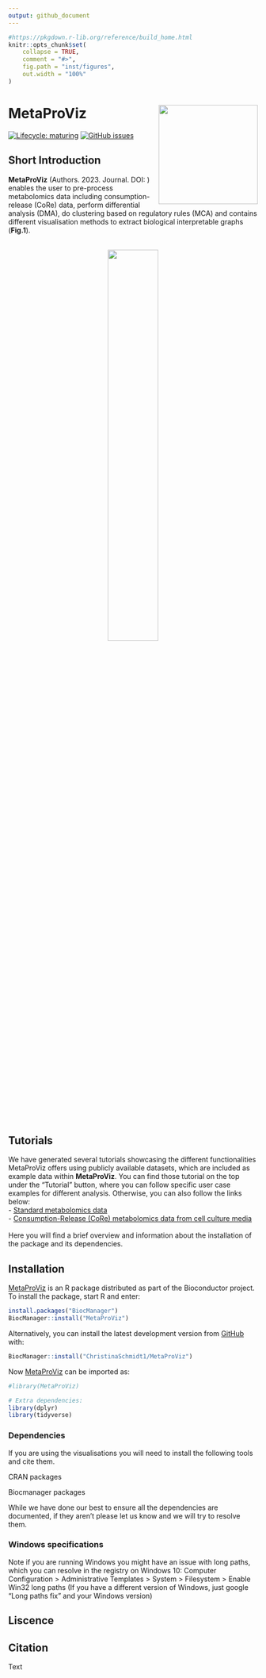 ```yaml
---
output: github_document
---
```


<!-- README.md is generated from README.Rmd. Please edit that file -->

```r
#https://pkgdown.r-lib.org/reference/build_home.html
knitr::opts_chunk$set(
    collapse = TRUE,
    comment = "#>",
    fig.path = "inst/figures",
    out.width = "100%"
)
```

# MetaProViz <img src="inst/figures/Hexagon_MetaProViz.png" align="right" width="200" />


<!-- badges: start -->
[![Lifecycle: maturing](https://img.shields.io/badge/lifecycle-maturing-blue.svg)](https://www.tidyverse.org/lifecycle/#maturing)
[![GitHub issues](https://img.shields.io/github/issues/ChristinaSchmidt1/MetaProViz)](https://github.com/ChristinaSchmidt1/MetaProViz/issues)
<!-- badges: end -->

## **Short Introduction**
**MetaProViz** (Authors. 2023. Journal. DOI: ) enables the user to pre-process metabolomics data including consumption-release (CoRe) data, perform differential analysis (DMA), do clustering based on regulatory rules (MCA) and contains different visualisation methods to extract biological interpretable graphs (**Fig.1**).\
\
<p align="center" width="100%">
<img src="inst/figures/Fig.1.png" align="center" width="45%">
</p>

## Tutorials
We have generated several tutorials showcasing the different functionalities MetaProViz offers using publicly available datasets, which are included as example data within **MetaProViz**. You can find those tutorial on the top under the "Tutorial" button, where you can follow specific user case examples for different analysis. Otherwise, you can also follow the links below:\
- [Standard metabolomics data](Standard-Metabolomics.html)\
- [Consumption-Release (CoRe) metabolomics data from cell culture media](CoRe-Metabolomics.html)\
\
Here you will find a brief overview and information about the installation of the package and its dependencies.

## Installation
[MetaProViz](Link to bioconductor) is an R package distributed as part of the Bioconductor project. To install the package, start R and enter:
```r
install.packages("BiocManager")
BiocManager::install("MetaProViz")
```

Alternatively, you can install the latest development version from [GitHub](https://github.com/ChristinaSchmidt1/MetaProViz) with:\
```r
BiocManager::install("ChristinaSchmidt1/MetaProViz")
```

Now [MetaProViz](Link to bioconductor) can be imported as:
```r
#library(MetaProViz)

# Extra dependencies:
library(dplyr)
library(tidyverse)
```

### Dependencies
If you are using the visualisations you will need to install the following tools and cite them.\

CRAN packages

Biocmanager packages

While we have done our best to ensure all the dependencies are documented, if they aren't please let us know and we will try to resolve them.

### Windows specifications
Note if you are running Windows you might have an issue with long paths, which you can resolve in the registry on Windows 10:
Computer Configuration > Administrative Templates > System > Filesystem > Enable Win32 long paths
(If you have a different version of Windows, just google "Long paths fix" and your Windows version)

## Liscence

## Citation
Text



